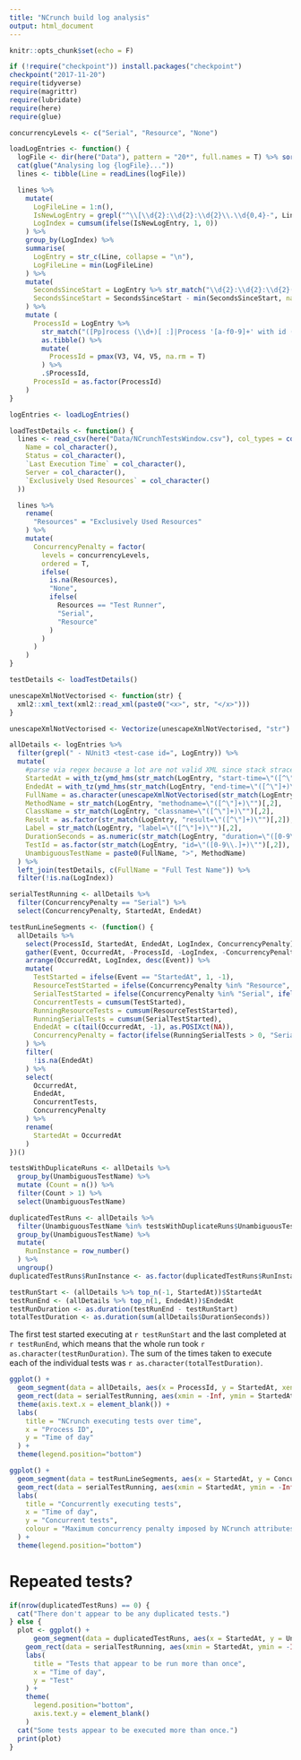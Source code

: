 ```yaml
---
title: "NCrunch build log analysis"
output: html_document
---
```


```r
knitr::opts_chunk$set(echo = F)
```

```r
if (!require("checkpoint")) install.packages("checkpoint")
checkpoint("2017-11-20")
require(tidyverse)
require(magrittr)
require(lubridate)
require(here)
require(glue)
```

```r
concurrencyLevels <- c("Serial", "Resource", "None")

loadLogEntries <- function() {
  logFile <- dir(here("Data"), pattern = "20*", full.names = T) %>% sort() %>% tail(1)
  cat(glue("Analysing log {logFile}..."))
  lines <- tibble(Line = readLines(logFile))

  lines %>%
    mutate(
      LogFileLine = 1:n(),
      IsNewLogEntry = grepl("^\\[\\d{2}:\\d{2}:\\d{2}\\.\\d{0,4}-", Line) | grepl("^ENGINE - ", Line) | grepl("^Process \\d+: \\d{2}:\\d{2}:\\d{2}\\.\\d{0,4}", Line),
      LogIndex = cumsum(ifelse(IsNewLogEntry, 1, 0))
    ) %>%
    group_by(LogIndex) %>%
    summarise(
      LogEntry = str_c(Line, collapse = "\n"),
      LogFileLine = min(LogFileLine)
    ) %>%
    mutate(
      SecondsSinceStart = LogEntry %>% str_match("\\d{2}:\\d{2}:\\d{2}(?:\\.\\d{1,4})?") %>% hms() %>% seconds() %>% as.numeric(),
      SecondsSinceStart = SecondsSinceStart - min(SecondsSinceStart, na.rm = T)
    ) %>%
    mutate (
      ProcessId = LogEntry %>%
        str_match("([Pp]rocess (\\d+)[ :]|Process '[a-f0-9]+' with id (\\d+)|Process ID '(\\d+)')") %>%
        as.tibble() %>%
        mutate(
          ProcessId = pmax(V3, V4, V5, na.rm = T)
        ) %>%
        .$ProcessId,
      ProcessId = as.factor(ProcessId)
    )
}

logEntries <- loadLogEntries()
```

```r
loadTestDetails <- function() {
  lines <- read_csv(here("Data/NCrunchTestsWindow.csv"), col_types = cols(
    Name = col_character(),
    Status = col_character(),
    `Last Execution Time` = col_character(),
    Server = col_character(),
    `Exclusively Used Resources` = col_character()
  ))

  lines %>%
    rename(
      "Resources" = "Exclusively Used Resources"
    ) %>%
    mutate(
      ConcurrencyPenalty = factor(
        levels = concurrencyLevels,
        ordered = T,
        ifelse(
          is.na(Resources),
          "None",
          ifelse(
            Resources == "Test Runner",
            "Serial",
            "Resource"
          )
        )
      )
    )
}

testDetails <- loadTestDetails()
```

```r
unescapeXmlNotVectorised <- function(str) {
  xml2::xml_text(xml2::read_xml(paste0("<x>", str, "</x>")))
}

unescapeXmlNotVectorised <- Vectorize(unescapeXmlNotVectorised, "str")

allDetails <- logEntries %>%
  filter(grepl(" - NUnit3 <test-case id=", LogEntry)) %>%
  mutate(
    #parse via regex because a lot are not valid XML since stack straces span multiple log lines, which I haven't tried to recombine
    StartedAt = with_tz(ymd_hms(str_match(LogEntry, "start-time=\"([^\"]+)\"")[,2]), tzone = "Pacific/Auckland"),
    EndedAt = with_tz(ymd_hms(str_match(LogEntry, "end-time=\"([^\"]+)\"")[,2]), tzone = "Pacific/Auckland"),
    FullName = as.character(unescapeXmlNotVectorised(str_match(LogEntry, "fullname=\"([^\"]+)\"")[,2])),
    MethodName = str_match(LogEntry, "methodname=\"([^\"]+)\"")[,2],
    ClassName = str_match(LogEntry, "classname=\"([^\"]+)\"")[,2],
    Result = as.factor(str_match(LogEntry, "result=\"([^\"]+)\"")[,2]),
    Label = str_match(LogEntry, "label=\"([^\"]+)\"")[,2],
    DurationSeconds = as.numeric(str_match(LogEntry, "duration=\"([0-9\\.]+)\"")[,2]),
    TestId = as.factor(str_match(LogEntry, "id=\"([0-9\\.]+)\"")[,2]),
    UnambiguousTestName = paste0(FullName, ">", MethodName)
  ) %>%
  left_join(testDetails, c(FullName = "Full Test Name")) %>%
  filter(!is.na(LogIndex))

serialTestRunning <- allDetails %>%
  filter(ConcurrencyPenalty == "Serial") %>%
  select(ConcurrencyPenalty, StartedAt, EndedAt)

testRunLineSegments <- (function() {
  allDetails %>%
    select(ProcessId, StartedAt, EndedAt, LogIndex, ConcurrencyPenalty) %>%
    gather(Event, OccurredAt, -ProcessId, -LogIndex, -ConcurrencyPenalty) %>%
    arrange(OccurredAt, LogIndex, desc(Event)) %>%
    mutate(
      TestStarted = ifelse(Event == "StartedAt", 1, -1),
      ResourceTestStarted = ifelse(ConcurrencyPenalty %in% "Resource", ifelse(Event == "StartedAt", 1, -1), 0),
      SerialTestStarted = ifelse(ConcurrencyPenalty %in% "Serial", ifelse(Event == "StartedAt", 1, -1), 0),
      ConcurrentTests = cumsum(TestStarted),
      RunningResourceTests = cumsum(ResourceTestStarted),
      RunningSerialTests = cumsum(SerialTestStarted),
      EndedAt = c(tail(OccurredAt, -1), as.POSIXct(NA)),
      ConcurrencyPenalty = factor(ifelse(RunningSerialTests > 0, "Serial", ifelse(RunningResourceTests > 0, "Resource", "None")), levels = concurrencyLevels, ordered = T)
    ) %>%
    filter(
      !is.na(EndedAt)
    ) %>%
    select(
      OccurredAt,
      EndedAt,
      ConcurrentTests,
      ConcurrencyPenalty
    ) %>%
    rename(
      StartedAt = OccurredAt
    )
})()

testsWithDuplicateRuns <- allDetails %>%
  group_by(UnambiguousTestName) %>%
  mutate (Count = n()) %>%
  filter(Count > 1) %>%
  select(UnambiguousTestName)

duplicatedTestRuns <- allDetails %>%
  filter(UnambiguousTestName %in% testsWithDuplicateRuns$UnambiguousTestName) %>%
  group_by(UnambiguousTestName) %>%
  mutate(
    RunInstance = row_number()
  ) %>%
  ungroup()
duplicatedTestRuns$RunInstance <- as.factor(duplicatedTestRuns$RunInstance)
```

```r
testRunStart <- (allDetails %>% top_n(-1, StartedAt))$StartedAt
testRunEnd <- (allDetails %>% top_n(1, EndedAt))$EndedAt
testRunDuration <- as.duration(testRunEnd - testRunStart)
totalTestDuration <- as.duration(sum(allDetails$DurationSeconds))
```

The first test started executing at `r testRunStart` and the last completed at `r testRunEnd`, which means that the whole run took `r as.character(testRunDuration)`. The sum of the times taken to execute each of the individual tests was `r as.character(totalTestDuration)`.

```r
ggplot() +
  geom_segment(data = allDetails, aes(x = ProcessId, y = StartedAt, xend = ProcessId, yend = EndedAt, colour = ConcurrencyPenalty), size = 1) +
  geom_rect(data = serialTestRunning, aes(xmin = -Inf, ymin = StartedAt, xmax = Inf, ymax = EndedAt), alpha = 0.1, fill = "red") +
  theme(axis.text.x = element_blank()) +
  labs(
    title = "NCrunch executing tests over time",
    x = "Process ID",
    y = "Time of day"
  ) +
  theme(legend.position="bottom")
```
```r
ggplot() +
  geom_segment(data = testRunLineSegments, aes(x = StartedAt, y = ConcurrentTests, xend = EndedAt, yend = ConcurrentTests, colour = ConcurrencyPenalty), size = 3) +
  geom_rect(data = serialTestRunning, aes(xmin = StartedAt, ymin = -Inf, xmax = EndedAt, ymax = Inf), alpha = 0.1, fill = "red") +
  labs(
    title = "Concurrently executing tests",
    x = "Time of day",
    y = "Concurrent tests",
    colour = "Maximum concurrency penalty imposed by NCrunch attributes"
  ) +
  theme(legend.position="bottom")
```

# Repeated tests?

```r
if(nrow(duplicatedTestRuns) == 0) {
  cat("There don't appear to be any duplicated tests.")
} else {
  plot <- ggplot() +
      geom_segment(data = duplicatedTestRuns, aes(x = StartedAt, y = UnambiguousTestName, xend = EndedAt, yend = UnambiguousTestName, colour = RunInstance), size = 1) +
    geom_rect(data = serialTestRunning, aes(xmin = StartedAt, ymin = -Inf, xmax = EndedAt, ymax = Inf), alpha = 0.1, fill = "red") +
    labs(
      title = "Tests that appear to be run more than once",
      x = "Time of day",
      y = "Test"
    ) +
    theme(
      legend.position="bottom",
      axis.text.y = element_blank()
    )
  cat("Some tests appear to be executed more than once.")
  print(plot)
}
```
